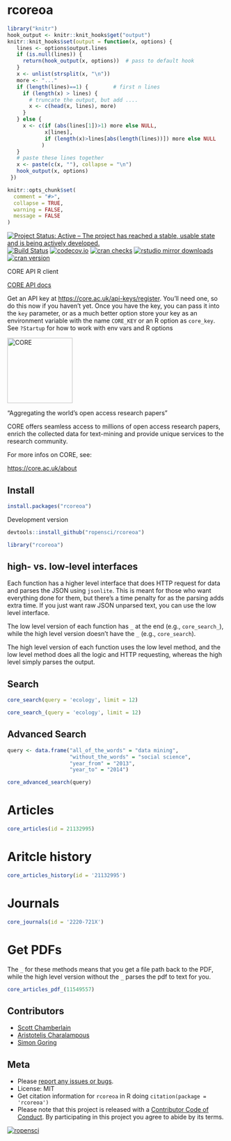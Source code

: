 rcoreoa
=======

```r
library("knitr")
hook_output <- knitr::knit_hooks$get("output")
knitr::knit_hooks$set(output = function(x, options) {
   lines <- options$output.lines
   if (is.null(lines)) {
     return(hook_output(x, options))  # pass to default hook
   }
   x <- unlist(strsplit(x, "\n"))
   more <- "..."
   if (length(lines)==1) {        # first n lines
     if (length(x) > lines) {
       # truncate the output, but add ....
       x <- c(head(x, lines), more)
     }
   } else {
     x <- c(if (abs(lines[1])>1) more else NULL,
            x[lines],
            if (length(x)>lines[abs(length(lines))]) more else NULL
           )
   }
   # paste these lines together
   x <- paste(c(x, ""), collapse = "\n")
   hook_output(x, options)
 })

knitr::opts_chunk$set(
  comment = "#>",
  collapse = TRUE,
  warning = FALSE,
  message = FALSE
)
```

[![Project Status: Active – The project has reached a stable, usable state and is being actively developed.](http://www.repostatus.org/badges/latest/active.svg)](http://www.repostatus.org/#active)
[![Build Status](https://travis-ci.org/ropensci/rcoreoa.svg?branch=master)](https://travis-ci.org/ropensci/rcoreoa)
[![codecov.io](https://codecov.io/github/ropensci/rcoreoa/coverage.svg?branch=master)](https://codecov.io/github/ropensci/rcoreoa?branch=master)
[![cran checks](https://cranchecks.info/badges/worst/rcoreoa)](https://cranchecks.info/pkgs/rcoreoa)
[![rstudio mirror downloads](https://cranlogs.r-pkg.org/badges/rcoreoa)](https://github.com/metacran/cranlogs.app)
[![cran version](http://www.r-pkg.org/badges/version/rcoreoa)](https://cran.r-project.org/package=rcoreoa)

CORE API R client

[CORE API docs](https://core.ac.uk/docs/)

Get an API key at <https://core.ac.uk/api-keys/register>. You'll need one, 
so do this now if you haven't yet. Once you have the key, you can pass it 
into the `key` parameter, or as a much better option store your key as an 
environment variable with the name `CORE_KEY` or an R option as `core_key`. 
See `?Startup` for how to work with env vars and R options

<a href="https://core.ac.uk">
<img src="https://core.ac.uk/resources/corelogo_hires.png" width="150"
alt="CORE">
</a>

"Aggregating the world's open access research papers"

CORE offers seamless access to millions of open access research papers, enrich
the collected data for text-mining and provide unique services to the research
community.

For more infos on CORE, see:

[https://core.ac.uk/about](https://core.ac.uk/about)

## Install

```r
install.packages("rcoreoa")
```

Development version

```r
devtools::install_github("ropensci/rcoreoa")
```

```r
library("rcoreoa")
```

## high- vs. low-level interfaces

Each function has a higher level interface that does HTTP request for data and parses
the JSON using `jsonlite`. This is meant for those who want everything done for them,
but there's a time penalty for as the parsing adds extra time. If you just want raw JSON
unparsed text, you can use the low level interface.

The low level version of each function has `_` at the end (e.g., `core_search_`), while the
high level version doesn't have the `_` (e.g., `core_search`).

The high level version of each function uses the low level method, and the low level method
does all the logic and HTTP requesting, whereas the high level simply parses the output.

## Search

```r
core_search(query = 'ecology', limit = 12)
```

```r
core_search_(query = 'ecology', limit = 12)
```

## Advanced Search

```r
query <- data.frame("all_of_the_words" = "data mining",
                    "without_the_words" = "social science",
                    "year_from" = "2013",
                    "year_to" = "2014")

core_advanced_search(query)
```

# Articles

```r
core_articles(id = 21132995)
```

# Aritcle history

```r
core_articles_history(id = '21132995')
```

# Journals

```r
core_journals(id = '2220-721X')
```

# Get PDFs

The `_` for these methods means that you get a file path back to the PDF, while the
high level version without the `_` parses the pdf to text for you.

```r
core_articles_pdf_(11549557)
```

## Contributors

* [Scott Chamberlain](https://github.com/sckott)
* [Aristotelis Charalampous](https://github.com/aresxs91)
* [Simon Goring](https://github.com/SimonGoring)

## Meta

* Please [report any issues or bugs](https://github.com/ropensci/rcoreoa/issues).
* License: MIT
* Get citation information for `rcoreoa` in R doing `citation(package = 'rcoreoa')`
* Please note that this project is released with a [Contributor Code of Conduct](CODE_OF_CONDUCT.md). By participating in this project you agree to abide by its terms.

[![ropensci](https://ropensci.org/public_images/github_footer.png)](https://ropensci.org)
